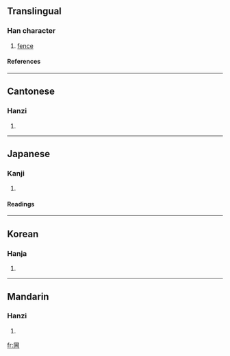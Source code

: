 ==Translingual==
===Han character===
{{Han char|rn=31|rad=囗|as=09|sn=12|four=6022<sub>7</sub>|canj=田山一月 (WUMB)}}
# [[fence]]
====References====
{{Han ref|kx=0219.240|dkj=04804|dj=0451.020|hdz=10722.120|uh=570C|ud=22284|bh=D87C|bd=55420}}
----
==Cantonese==
===Hanzi===
{{yue-hanzi|jyut=|y=chyun2}}
# {{defn|Cantonese}}
----
==Japanese==
===Kanji===
{{ja-kanji|grade=|rs=囗09}}
# {{defn|Japanese}} 
====Readings====
{{ja-readings|on=[[せん]] (sen), [[ぜん]] (zen), [[すい]] (sui), [[ずい]] (zui)|kun=[[まるい]] (marui), [[かご]] (kago)}}
----
==Korean==
===Hanja===
{{ko-hanja|hangeul=천|rv=cheon|mr=ch'ŏn}}
# {{defn|Korean}}
----
==Mandarin==
===Hanzi===
{{cmn-hanzi|pin=[[chuán]] (chuan2)|wg=ch'uan<sup>2</sup>}}
# {{defn|Mandarin}}

[[fr:圌]]